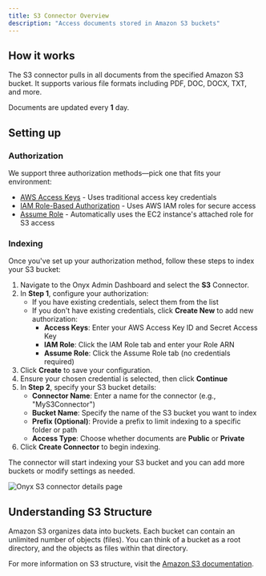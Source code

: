 ```yaml
---
title: S3 Connector Overview
description: "Access documents stored in Amazon S3 buckets"
---
```


## How it works

The S3 connector pulls in all documents from the specified Amazon S3 bucket. It supports various file formats including PDF, DOC, DOCX, TXT, and more.

Documents are updated every **1** day.

## Setting up

### Authorization

We support three authorization methods—pick one that fits your environment:

- [AWS Access Keys](/connectors/s3/access-keys) - Uses traditional access key credentials
- [IAM Role-Based Authorization](/connectors/s3/iam-role) - Uses AWS IAM roles for secure access
- [Assume Role](/connectors/s3/assume-role) - Automatically uses the EC2 instance's attached role for S3 access

### Indexing

Once you've set up your authorization method, follow these steps to index your S3 bucket:

1. Navigate to the Onyx Admin Dashboard and select the **S3** Connector.
2. In **Step 1**, configure your authorization:
   - If you have existing credentials, select them from the list
   - If you don't have existing credentials, click **Create New** to add new authorization:
     - **Access Keys**: Enter your AWS Access Key ID and Secret Access Key
     - **IAM Role**: Click the IAM Role tab and enter your Role ARN
     - **Assume Role**: Click the Assume Role tab (no credentials required)
3. Click **Create** to save your configuration.
4. Ensure your chosen credential is selected, then click **Continue**
5. In **Step 2**, specify your S3 bucket details:
   - **Connector Name**: Enter a name for the connector (e.g., "MyS3Connector")
   - **Bucket Name**: Specify the name of the S3 bucket you want to index
   - **Prefix (Optional)**: Provide a prefix to limit indexing to a specific folder or path
   - **Access Type**: Choose whether documents are **Public** or **Private**
6. Click **Create Connector** to begin indexing.

The connector will start indexing your S3 bucket and you can add more buckets or modify settings as needed.

![Onyx S3 connector details page](/images/connectors/blob/s3/connector.png)

## Understanding S3 Structure

Amazon S3 organizes data into buckets. Each bucket can contain an unlimited number of objects (files). You can think of a bucket as a root directory, and the objects as files within that directory.

For more information on S3 structure, visit the [Amazon S3 documentation](https://docs.aws.amazon.com/AmazonS3/latest/userguide/Welcome.html).
